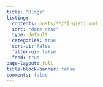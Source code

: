 ```yaml
---
title: "Blogs"
listing:
  contents: posts/**/*[!gist].qmd
  sort: "date desc"
  type: default
  categories: true
  sort-ui: false
  filter-ui: false
  feed: true
page-layout: full
title-block-banner: false
comments: false
---
```


<style>
.toc-actions {
    display: none;
}
</style>


